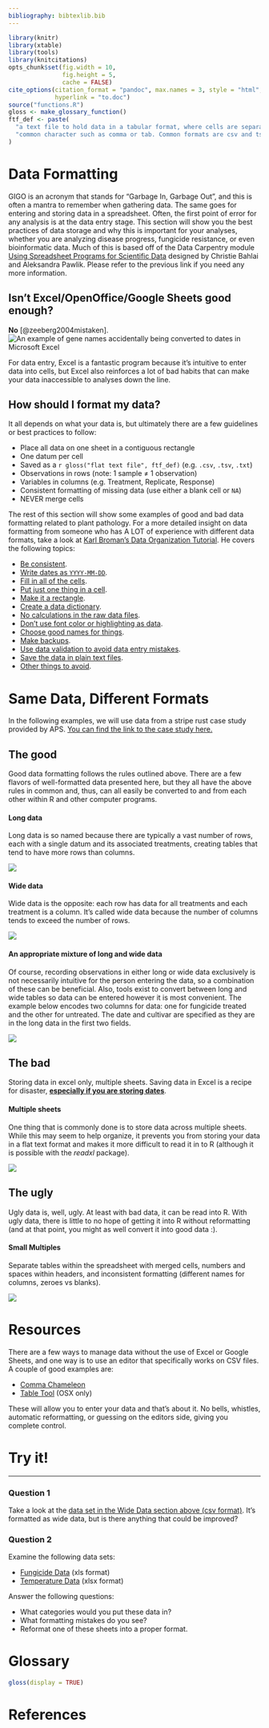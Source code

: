 ```yaml
---
bibliography: bibtexlib.bib
---
```


```r
library(knitr)
library(xtable)
library(tools)
library(knitcitations)
opts_chunk$set(fig.width = 10,
               fig.height = 5,
               cache = FALSE)
cite_options(citation_format = "pandoc", max.names = 3, style = "html", 
             hyperlink = "to.doc")
source("functions.R")
gloss <- make_glossary_function()
ftf_def <- paste(
  "a text file to hold data in a tabular format, where cells are separated by a",
  "common character such as comma or tab. Common formats are csv and tsv."
)
```

# Data Formatting

GIGO is an acronym that stands for "Garbage In, Garbage Out", and this is often 
a mantra to remember when gathering data. The same goes for entering and storing
data in a spreadsheet. Often, the first point of error for any analysis is at 
the data entry stage. This section will show you the best practices of data 
storage and why this is important for your analyses, whether you are analyzing 
disease progress, fungicide resistance, or even bioinformatic data. Much of this
is based off of the Data Carpentry module [Using Spreadsheet Programs for
Scientific Data](http://www.datacarpentry.org/2015-03-09-ISI-CODATA/lessons/excel/ecology-examples/00-intro.html)
designed by Christie Bahlai and Aleksandra Pawlik. Please refer to the previous
link if you need any more information.

## Isn't Excel/OpenOffice/Google Sheets good enough?

**No** [@zeeberg2004mistaken]. 
![An example of gene names accidentally being converted to dates in Microsoft
Excel](images/excel_date_error.jpg){.big_window .knit_image .knit_border}

For data entry, Excel is a fantastic program because it's intuitive to enter data into cells, but Excel also reinforces a lot of bad habits that can make your data inaccessible to analyses down the line.

## How should I format my data?

It all depends on what your data is, but ultimately there are a few guidelines
or best practices to follow:

 - Place all data on one sheet in a contiguous rectangle
 - One datum per cell
 - Saved as a `r gloss("flat text file", ftf_def)` (e.g. `.csv`, `.tsv`, `.txt`)
 - Observations in rows (note: 1 sample ≠ 1 observation)
 - Variables in columns (e.g. Treatment, Replicate, Response)
 - Consistent formatting of missing data (use either a blank cell or `NA`)
 - NEVER merge cells
 
The rest of this section will show some examples of good and bad data formatting related to plant pathology. For a more detailed insight on data formatting from someone who has A LOT of experience with different data formats, take a look at [Karl Broman's Data Organization Tutorial](http://kbroman.org/dataorg/). He covers the following topics:
 
 - [Be consistent](http://kbroman.org/dataorg/pages/consistency.html).
 - [Write dates as `YYYY-MM-DD`](http://kbroman.org/dataorg/pages/dates.html).
 - [Fill in all of the cells](http://kbroman.org/dataorg/pages/no_empty_cells.html).
 - [Put just one thing in a cell](http://kbroman.org/dataorg/pages/one_thing_per_cell.html).
 - [Make it a rectangle](http://kbroman.org/dataorg/pages/rectangle.html).
 - [Create a data dictionary](http://kbroman.org/dataorg/pages/dictionary.html).
 - [No calculations in the raw data files](http://kbroman.org/dataorg/pages/no_calculations.html).
 - [Don't use font color or highlighting as data](http://kbroman.org/dataorg/pages/no_highlighting.html).
 - [Choose good names for things](http://kbroman.org/dataorg/pages/names.html).
 - [Make backups](http://kbroman.org/dataorg/pages/backups.html).
 - [Use data validation to avoid data entry mistakes](http://kbroman.org/dataorg/pages/validation.html).
 - [Save the data in plain text files](http://kbroman.org/dataorg/pages/csv_files.html).
 - [Other things to avoid](http://kbroman.org/dataorg/pages/avoid.html).
 
# Same Data, Different Formats

In the following examples, we will use data from a stripe rust case study
provided by APS. [You can find the link to the case study
here.](http://www.apsnet.org/edcenter/advanced/topics/EcologyAndEpidemiologyInR/DiseaseProgress/Pages/StripeRust.aspx)

## The good

Good data formatting follows the rules outlined above. There are a few flavors 
of well-formatted data presented here, but they all have the above rules in
common and, thus, can all easily be converted to and from each other within R
and other computer programs.

#### Long data

Long data is so named because there are typically a vast number of rows, each 
with a single datum and its associated treatments, creating tables that tend
to have more rows than columns.

![](images/long_data.png){.knit_border .knit_image}

#### Wide data

Wide data is the opposite: each row has data for all treatments and each treatment is a column. 
It's called wide data because the number of columns tends to exceed the number of rows.

![](images/wide_data.png){.knit_border .knit_image}

#### An appropriate mixture of long and wide data

Of course, recording observations in either long or wide data exclusively is not necessarily intuitive for the person entering the data, so a combination of these can be beneficial. Also, tools exist to convert between long and wide tables so data can be entered however it is most convenient. The example below encodes two columns for data: one for fungicide treated and the other for untreated. The date and cultivar are specified as they are in the long data in the first two fields. 

![](images/two_column_data.png){.knit_border .knit_image}

## The bad

Storing data in excel only, multiple sheets. Saving data in Excel is a recipe
for disaster, [**especially if you are storing
dates**](http://ecologybits.com/index.php/2016/07/06/beware-this-scary-thing-excel-can-do-to-your-data/).

#### Multiple sheets

One thing that is commonly done is to store data across multiple sheets. While
this may seem to help organize, it prevents you from storing your data in a flat
text format and makes it more difficult to read it in to R (although it is
possible with the *readxl* package).

![](images/two_sheet_data.png){.knit_border .knit_image}

## The ugly

Ugly data is, well, ugly. At least with bad data, it can be read into R. With
ugly data, there is little to no hope of getting it into R without reformatting
(and at that point, you might as well convert it into good data :).

#### Small Multiples

Separate tables within the spreadsheet with merged cells, numbers and spaces
within headers, and inconsistent formatting (different names for columns, zeroes
vs blanks).

![](images/ugly_data.png){.knit_border .knit_image}

# Resources

There are a few ways to manage data without the use of Excel or Google Sheets, and one way is to use an editor that specifically works on CSV files. A couple of good examples are:

 - [Comma Chameleon](http://comma-chameleon.io/)
 - [Table Tool](https://github.com/jakob/TableTool#readme) (OSX only)
 
These will allow you to enter your data and that's about it. No bells, whistles, automatic reformatting, or guessing on the editors side, giving you complete control.

# Try it! {#exercise}

------

### Question 1

Take a look at the [data set in the Wide Data section
above (csv format)](http://www.apsnet.org/edcenter/advanced/topics/EcologyAndEpidemiologyInR/DiseaseProgress/Documents/FungicideExample.csv).
It's formatted as wide data, but is there anything that could be improved?

### Question 2

Examine the following data sets:

 - [Fungicide Data](https://github.com/grunwaldlab/Reproducible-science-in-R/blob/master/bad_data/Fungicide%20Spread%20Sheet%202012.xls?raw=true) (xls format)
 - [Temperature Data](https://github.com/grunwaldlab/Reproducible-science-in-R/blob/master/bad_data/Temperature%20Spreadsheet%202012.xlsx?raw=true) (xlsx format)
 
Answer the following questions:

 - What categories would you put these data in?
 - What formatting mistakes do you see?
 - Reformat one of these sheets into a proper format.


# Glossary

```r
gloss(display = TRUE)
```

# References